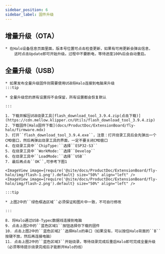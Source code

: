 ```yaml
---
sidebar_position: 6
sidebar_label: 固件升级
---
```





## 增量升级（OTA）

    * 在Halo设备信息页面里面，版本号位置可点击检查更新，如果有可用更新会弹出信息，
        这时点击Update即可开始升级。过程中不要断电，等待进度100%后会自动重启。


## 全量升级（USB）

    * 如果发布全量升级固件则需要使用USB将Halo连接到电脑来升级
    :::tip

    * 全量升级您的原有设置将不会保留，所有设置都会恢复默认

    :::

    1. 下载并解压USB烧录工具[flash_download_tool_3.9.4.zip(点击下载)](https://cdn.mellow.klipper.cn/Utils/flash_download_tool_3.9.4.zip)
    2. 下载固件[Halo固件下载](docs/ProductDoc/ExtensionBoard/fly-halo/firmware.mdx)
    3. 打开``flash_download_tool_3.9.4.exe``，注意：打开烧录工具后会先弹出一个CMD窗口，然后再弹出烧录工具的界面，一定不要关闭CMD窗口
    4. 在烧录工具中``ChipType:``选择``ESP32-S3``
    5. 在烧录工具中``WorkMode:``选择``Develop``
    6. 在烧录工具中``LoadMode:``选择``USB``
    7. 最后再点击``OK``,可参考下图1

    <ImageView image={require('@site/docs/ProductDoc/ExtensionBoard/fly-halo/img/flash-1.png').default} size="50%" align="left" />
    <ImageView image={require('@site/docs/ProductDoc/ExtensionBoard/fly-halo/img/flash-2.png').default} size="50%" align="left" />

    :::tip

    * 上图2中的``绿色框选区域``必须保证和图片中一致，不可自行修改

    :::

    8. 将Halo通过USB-Typec数据线连接到电脑
    9. 点击上图2中的``蓝色区域1``按钮选择你下载的固件
    10. 点击上图2中的``蓝色区域2``选择Halo的串口（如果没有，可以按住Halo背面的``B``按键不放，然后再连接电脑）
    11. 点击上图2中的``蓝色区域3``开始烧录，等待烧录完成后重启Halo即可完成全量升级（必须等待提示烧录完成后才能断开Halo的线）
